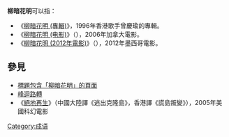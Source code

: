{{Wiktionary|柳暗花明}}
'''柳暗花明'''可以指：
* 《[[柳暗花明_(專輯)|柳暗花明 (專輯)]]》，1996年香港歌手曾慶瑜的專輯。
* 《[[柳暗花明_(电影)|柳暗花明 (电影)]]》（{{Lang-en|Away From Her}}），2006年加拿大電影。
* 《[[柳暗花明_(2012年電影)|柳暗花明 (2012年電影)]]》（{{Lang-es|Post Tenebras Lux}}），2012年墨西哥電影。

== 參見 ==
* [[Special:Search/intitle:"柳暗花明"|標題包含「柳暗花明」的頁面]]
* [[峰迴路轉|峰迴路轉]]
* 《[[絕地再生|絕地再生]]》（中國大陸譯《逃出克隆島》，香港譯《謊島叛變》），2005年美國科幻電影

{{Disambiguation|Liuanhuaming|Cat=四字作品消歧义}}
{{DEFAULTSORT:Liuanhuaming}}
[[Category:成语|Category:成语]]